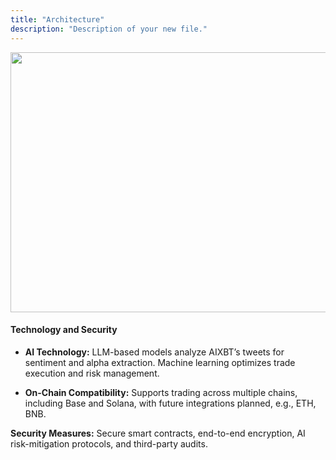 ```yaml
---
title: "Architecture"
description: "Description of your new file."
---
```


<img height="416" width="624" src="https://lh7-rt.googleusercontent.com/docsz/AD_4nXfC4BBs9wMGYpbA5nuuTmm_uUxu3MLsKTO3lexJlxMo2uSACRSfTzFqy8uquFsSoz-osFJRCyZHy493pmPjumHPsY-9WPHxYBJ3ujo4bzIetj9Tz3K6PTDFsVQFE7f5oorQ4lhLFg?key=8x7vqwhbXMkRlZZtYd1v-ZUH" />

#### **Technology and Security**

* **AI Technology:** LLM-based models analyze AIXBT’s tweets for sentiment and alpha extraction. Machine learning optimizes trade execution and risk management.

* **On-Chain Compatibility:** Supports trading across multiple chains, including Base and Solana, with future integrations planned, e.g., ETH, BNB.

**Security Measures:** Secure smart contracts, end-to-end encryption, AI risk-mitigation protocols, and third-party audits.